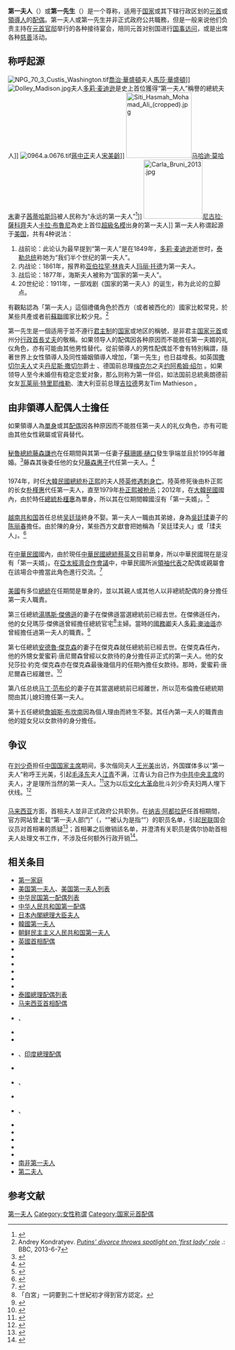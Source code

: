 '''第一夫人'''（{{lang-en|First Lady}}）或'''第一先生'''（{{lang-en|First Gentleman}}）是一个尊称，适用于[[国家|国家]]或其下辖行政区划的[[國家元首|元首]]或[[領袖|領導人]]的[[配偶|配偶]]。第一夫人或第一先生并非正式政府公共職務，但是一般来说他们负责主持在[[國家元首|元首]][[官邸|官邸]]举行的各种接待宴会，陪同元首对别国进行[[国事访问|国事访问]]，或是出席各种[[慈善|慈善]]活动。

==称呼起源==
[[File:NPG_70_3_Custis_Washington.tif|thumb]][[喬治·華盛頓|喬治·華盛頓]]夫人[[馬莎·華盛頓|馬莎·華盛頓]]]]
[[File:Dolley_Madison.jpg|thumb]]夫人[[多莉·麦迪逊|多莉·麦迪逊]]是史上首位獲得“第一夫人”稱譽的總統夫人]]
[[File:0964.a.0676.tif|thumb]][[蔣中正|蔣中正]]夫人[[宋美齡|宋美齡]]]]
[[File:Siti_Hasmah_Mohamad_Ali_(cropped).jpg|150px]][[马哈迪·莫哈末|马哈迪·莫哈末]]妻子[[茜蒂哈斯玛|茜蒂哈斯玛]]被人民称为“永远的第一夫人”<ref>{{Cite web|title=她，永远的第一夫人！|url=https://www.sinchew.com.my/content/2013-10/20/content_943287.html|accessdate=2021-04-17|work=www.sinchew.com.my}}</ref>]]
[[File:Carla_Bruni_2013.jpg|135px]][[尼古拉·薩科齊|尼古拉·薩科齊]]夫人[[卡拉·布魯尼|卡拉·布魯尼]]為史上首位[[超級名模|超級名模]]出身的第一夫人]]
第一夫人称谓起源于[[美国|美国]]，共有4种说法：

#战前论：此论认为最早提到“第一夫人”是在1849年，[[多莉·麦迪逊|多莉·麦迪逊]]逝世时，[[扎卡里·泰勒|泰勒总统]]称她为“我们半个世纪的第一夫人”。
#内战论：1861年，报界称[[亚伯拉罕·林肯|亚伯拉罕·林肯]]夫人[[玛丽·托德|玛丽·托德]]为第一夫人。
#战后论：1877年，海斯夫人被称为“国家的第一夫人”。
#20世纪论：1911年，一部戏剧《国家的第一夫人》的诞生，称为此论的立脚点。

有觀點認為「第一夫人」這個禮儀角色於西方（或者被西化的）國家比較常見，於某些共產或者前[[蘇聯|蘇聯]]國家比較少見。<ref>Andrey Kondratyev. [http://www.bbc.com/news/world-europe-22093625 ''Putins' divorce throws spotlight on 'first lady' role''] {{Wayback|url=http://www.bbc.com/news/world-europe-22093625 |date=20150319045409 }}.: BBC, 2013-6-7</ref>

第一先生是一個适用于並不遵行[[君主制|君主制]]的[[国家|国家]]或地区的稱號，是非君主[[国家元首|国家元首]]或州分[[行政首長|行政首長]][[丈夫|丈夫]]的敬稱。如果领导人的配偶因各种原因而不能胜任第一夫婿的礼仪角色，亦有可能由其他男性替代。從前領導人的男性配偶並不會有特別稱謂，隨著世界上女性領導人及同性婚姻領導人增加，「第一先生」也日益增長。如英国[[玛格丽特·撒切尔|撒切尔夫人]]丈夫[[丹尼斯·撒切尔|丹尼斯·撒切尔]]爵士<!-- 首相之上还有王室成员及许多礼仪地位更高的贵族家庭-->、德国前总理[[安格拉·默克爾|梅克尔]]之夫[[约阿希姆·绍尔|约阿希姆·绍尔]]<!-- 总理之上还有德国总统家庭-->。如果领导人至今未婚但有稳定恋爱对象，那么则称为第一伴侣，如法国前总統奥朗德前女友[[瓦莱丽·特里耶维勒|瓦莱丽·特里耶维勒]]、澳大利亚前总理[[朱莉亞·吉拉德|吉拉德]]男友Tim Mathieson<!-- 澳洲总理之上之上还有英国王室成员及许多礼仪地位更高的贵族家庭-->。

==由非領導人配偶人士擔任==
如果領導人為[[單身|單身]]或其[[配偶|配偶]]因各种原因而不能胜任第一夫人的礼仪角色，亦有可能由其他女性親屬或官員替代。

==={{PER}}===
[[秘魯|秘魯]][[秘魯總統|總統]][[阿爾韋托·藤森|藤森謙也]]在任期間與其第一任妻子[[蘇珊娜·樋口|蘇珊娜·樋口]]發生爭端並且於1995年離婚。<ref>{{cite news |title=Peruvian President Files For Divorce |trans-title=秘魯總統申請離婚 |url=https://apnews.com/21f3c24bb7c29e8e793ddd47083bb71a |accessdate=2020-06-09 |agency=[[美聯社|美聯社]] |date=1995-06-10 |language=en |archive-date=2020-06-09 |archive-url=https://web.archive.org/web/20200609182502/https://apnews.com/21f3c24bb7c29e8e793ddd47083bb71a |dead-url=no }}</ref>藤森其後委任他的女兒[[藤森惠子|藤森惠子]]代任第一夫人。<ref>{{cite news |title=Keiko Fujimori, daughter of Peru's disgraced ex-leader |trans-title=藤森惠子，秘魯已被蒙羞的前領導人的女兒 |url=https://www.france24.com/en/20191130-keiko-fujimori-daughter-of-peru-s-disgraced-ex-leader |accessdate=2020-06-09 |work=[[法蘭西24|法國24]] |date=2019-11-30 |language=en |quote=Keiko Fujimori took over first lady duties at the age of just 19. (藤森惠子年僅19歲時接任第一夫人職務) |archive-date=2020-06-09 |archive-url=https://web.archive.org/web/20200609183046/https://www.france24.com/en/20191130-keiko-fujimori-daughter-of-peru-s-disgraced-ex-leader |dead-url=no }}</ref>

==={{ROK}}===
1974年，时任[[大韓民國|大韓民國]][[韩国总统|總統]][[朴正熙|朴正熙]]的夫人[[陸英修|陸英修]][[文世光事件|遇刺身亡]]。陸英修死後由朴正熙的长女[[朴槿惠|朴槿惠]]代任第一夫人，直至1979年[[朴正熙遇刺案|朴正熙被枪杀]]；2012年，在[[大韓民國|大韓民國]]國內，由於時任[[大韓民國總統|總統]][[朴槿惠|朴槿惠]]為單身，所以其在位期間韓國沒有「第一夫婿」。<ref>{{cite news |title=Park Geun Hye: Once South Korea's princess and de facto first lady, now dethroned in disgrace |trans-title=曾為南韓公主和代任第一夫人的朴槿惠現在黯然下台 |url=https://www.straitstimes.com/asia/east-asia/park-geun-hye-once-south-koreas-princess-and-de-facto-first-lady-now-dethroned-in |accessdate=2020-06-08 |work=[[海峽時報|海峽時報]] |agency=[[法新社|法新社]] |date=2017-03-10 |language=en |archive-date=2020-06-24 |archive-url=https://web.archive.org/web/20200624063631/https://www.straitstimes.com/asia/east-asia/park-geun-hye-once-south-koreas-princess-and-de-facto-first-lady-now-dethroned-in |dead-url=no }}</ref>

==={{flag|South Vietnam}}===
[[越南共和国|越南共和国]]首任总统[[吴廷琰|吴廷琰]]終身不娶。第一夫人一職由其弟媳，身為[[吳廷瑈|吳廷瑈]]妻子的[[陳麗春|陈丽春]]擔任。由於陳的身分，某些西方文獻會把她稱為「吴廷瑈夫人」或「瑈夫人」。<ref>{{cite news |author1=約瑟·R·格里高利 |title=Madame Nhu, Vietnam War Lightning Rod, Dies |trans-title=瑈夫人，越戰中非常具爭議性的人物，現已離世 |url=https://www.nytimes.com/2011/04/27/world/asia/27nhu.html |accessdate=2020-06-08 |work=[[紐約時報|紐約時報]] |date=2011-04-26 |archive-date=2020-06-24 |archive-url=https://web.archive.org/web/20200624063635/https://www.nytimes.com/2011/04/27/world/asia/27nhu.html |dead-url=no }}</ref>

==={{ROC}}===
在[[中華民國|中華民國]]國內，由於現任[[中華民國總統|中華民國總統]][[蔡英文|蔡英文]]目前單身，所以中華民國現在是沒有「第一夫婿」。在[[亞太經濟合作會議|亞太經濟合作會議]]中，中華民國所派[[亞太經濟合作會議中華臺北領袖代表列表|領袖代表]]之配偶或親屬會在該場合中擔當此角色進行交流。<ref>{{cite news |title=【APEC】星國夫人引薦　宋鎮邁打進領袖夫人團 |url=https://tw.appledaily.com/new/realtime/20161120/993298/ |accessdate=2020-06-08 |work=[[蘋果日報_(台灣)|台灣蘋果日報]] |date=2016-11-20 |archive-date=2020-06-24 |archive-url=https://web.archive.org/web/20200624063640/https://tw.appledaily.com/new/realtime/20161120/993298/ |dead-url=no }}</ref>

==={{USA}}===
{{main|美国第一夫人}}
[[美國|美國]]有多位[[美國總統|總統]]在任期間是單身的，並以其親人或其他人以非總統配偶的身分擔任第一夫人職責。

第三任總統[[湯瑪斯·傑佛遜|湯瑪斯·傑佛遜]]的妻子在傑佛遜當選總統前已經去世。在傑佛遜任內，他的女兒瑪莎·傑佛遜曾經擔任總統官宅<ref>「白宮」一詞要到二十世紀初才得到官方認定。</ref>主婦。當時的[[美國國務卿|國務卿]]夫人[[多莉·麥迪遜|多莉·麥迪遜]]亦曾經擔任過第一夫人的職責。<ref>{{cite web |title=Martha Wayles Skelton Jefferson |trans-title=瑪莎·懷爾斯·斯克爾頓·傑佛遜 |url=https://www.whitehouse.gov/about-the-white-house/first-ladies/martha-wayles-skelton-jefferson/ |website=[[白宮|白宮]] |accessdate=2020-06-09 |language=en |quote=When Jefferson became President in 1801, he had been a widower for 19 years. He had become as capable of handling social affairs as political matters. Occasionally he called on Dolley Madison for assistance. And it was Patsy–now Mrs. Thomas Mann Randolph, Jr.–who appeared as the lady of the President’s House in the winter of 1802-1803, when she spent seven weeks there. (當傑佛遜於1801年擔任總統時，他在處理政治和社交事務上都同樣了得。有時，他會要求多莉·麥迪遜給予幫助。現已經身為湯瑪士·曼·藍道夫太太的派西在1802年至1803年間的冬季以總統官宅主婦的身分於總統官宅逗留七個星期。) |archive-date=2020-06-08 |archive-url=https://web.archive.org/web/20200608223617/https://www.whitehouse.gov/about-the-white-house/first-ladies/martha-wayles-skelton-jefferson/ |dead-url=no }}</ref>

第七任總統[[安德魯·傑克森|安德魯·傑克森]]的妻子在傑克森就任總統前已經去世。在傑克森任內，他的外甥女愛蜜莉·唐尼爾森曾經以女款待的身分擔任非正式的第一夫人。他的女兒莎拉·約克·傑克森亦在傑克森最後幾個月的任期內擔任女款待。那時，愛蜜莉·唐尼爾森已經離世。<ref>{{cite web |title=Rachel Donelson Jackson |trans-title=瑞秋·唐尼爾森·傑克森 |url=https://www.whitehouse.gov/about-the-white-house/first-ladies/rachel-donelson-jackson/ |website=白宮 |accessdate=2020-06-09 |language=en |archive-date=2020-06-08 |archive-url=https://web.archive.org/web/20200608223804/https://www.whitehouse.gov/about-the-white-house/first-ladies/rachel-donelson-jackson/ |dead-url=no }}</ref>

第八任总统[[马丁·范布伦|马丁·范布伦]]的妻子在其當選總統前已經離世，所以范布倫擔任總統期間由其儿媳妇擔任第一夫人。

第十五任總統[[詹姆斯·布坎南|詹姆斯·布坎南]]因為個人理由而終生不娶。其任內第一夫人的職責由他的姪女兒以女款待的身分擔任。

==争议==
==={{PRC}}===
在[[刘少奇|刘少奇]]担任[[中华人民共和国主席|中国国家主席]]期间，多次偕同夫人[[王光美|王光美]]出访，外国媒体多以“第一夫人”称呼王光美，引起[[毛泽东|毛泽东]]夫人[[江青|江青]]不满，江青认为自己作为[[中国共产党中央委员会主席|中共中央主席]]的夫人，才是理所当然的第一夫人。<ref>{{Cite web |url=http://news.takungpao.com/history/wengu/2014-03/2360571_3.html |title=江青嫉妒王光美以第一夫人身份在海外出风头 - 大公网 |accessdate=2019-01-24 |archive-date=2019-01-24 |archive-url=https://web.archive.org/web/20190124203316/http://news.takungpao.com/history/wengu/2014-03/2360571_3.html |dead-url=no }}</ref>这为以后[[文化大革命|文化大革命]]批斗刘少奇夫妇两人埋下伏线。<ref>{{Cite web |url=http://dangshi.people.com.cn/GB/85038/9330772.html |title=王光美与江青的恩恩怨怨 - 中国共产党新闻网 |access-date=2019-01-24 |archive-url=https://web.archive.org/web/20190124152253/http://dangshi.people.com.cn/GB/85038/9330772.html |archive-date=2019-01-24 |dead-url=yes }}</ref>

=== {{MAL}} ===
[[马来西亚|马来西亚]]方面，首相夫人並非正式政府公共职务。在[[纳吉·阿都拉萨|纳吉·阿都拉萨]]任首相期間，{{tsl|en|Seri Perdana|马来西亚首相署|首相署}}官方网站曾上载“第一夫人部门”（{{lang|en|FLOM Division}}，“{{lang|en|FLOM}}”被认为是指“{{lang|en|First Lady of Malaysia}}”）的职员名单，引起[[人民联盟_(马来西亚)|民联]]国会议员对首相署的质疑<ref>{{cite news|title=首相署网页赫现第一夫人部门 郭素沁抨击纳吉撒谎隐瞒国会|url=http://www.malaysiakini.com/news/154717|newspaper=[[当今大马|当今大马]]|date=2011-01-28}}</ref>；首相署之后撤销該名单，并澄清有关职员是偶尔协助首相夫人处理文书工作，不涉及任何额外行政开销<ref>{{cite news|author=全国新闻|title=马来西亚第一夫人单位 纳兹里：没职员没开支|url=http://www.nanyang.com/node/337720|newspaper=[[南洋网|南洋网]]|date=2011-03-09|deadurl=yes|archiveurl=https://web.archive.org/web/20131019134853/http://www.nanyang.com/node/337720|archivedate=2013-10-19}}</ref>。

==相关条目==
*[[第一家庭|第一家庭]]
*[[美国第一夫人|美国第一夫人]]、[[美国第一夫人列表|美国第一夫人列表]]
*[[中华民国第一配偶列表|中华民国第一配偶列表]]
*[[中华人民共和国第一配偶|中华人民共和国第一配偶]]
*[[日本內閣總理大臣夫人|日本內閣總理大臣夫人]]
*[[韓國第一夫人|韓國第一夫人]]
*[[朝鲜民主主义人民共和国第一夫人|朝鲜民主主义人民共和国第一夫人]]
*[[英國首相配偶|英國首相配偶]]
*{{le|加拿大總理配偶|Spouse of the prime minister of Canada}}
*{{le|澳大利亞總理配偶|Spouse of the prime minister of Australia}}
*{{le|德國总统與總理配偶列表|List of spouses of German presidents and chancellors}}
*{{le|法国总统配偶列表|List of spouses or partners of the President of France}}
*{{le|俄羅斯第一夫人|First Lady of Russia}}
*{{le|烏克蘭第一夫人|First Lady of Ukraine}}
*[[泰國總理配偶列表|泰國總理配偶列表]]
*[[马来西亚首相配偶|马来西亚首相配偶]]
*{{le|新加坡第一夫人和第一先生|First Ladies and Gentlemen of Singapore}}、{{le|Category:新加坡總理配偶|Category:Spouses of prime ministers of Singapore|新加坡總理配偶}}
*{{le|印尼第一配偶|First Spouses of Indonesia}}
*{{le|菲律賓第一夫人和第一先生|First Lady or Gentleman of the Philippines}}
*{{le|印度第一夫人和第一先生|First Ladies and Gentlemen of India}}、[[印度總理配偶|印度總理配偶]]
*{{le|巴基斯坦第一夫人和第一先生|First Ladies and Gentlemen of Pakistan}}
*{{le|Category:伊朗最高領袖夫人|Category:Wives of Supreme Leaders of Iran|伊朗最高領袖夫人}}、{{le|伊朗總統夫人|Spouse of the president of Iran}}
*{{le|土耳其第一夫人|First Ladies of Turkey}}
*{{le|以色列第一夫人|First Lady of Israel}}、{{le|以色列總理配偶|Spouse of the prime minister of Israel}}
*{{le|墨西哥第一夫人|First Lady of Mexico}}
*{{le|巴西第一夫人|First Lady of Brazil}}
*{{le|阿根廷第一夫人和第一先生|First Ladies and Gentlemen of Argentina}}
*{{le|埃及第一夫人|First Lady of Egypt}}
*{{le|奈及利亞第一夫人|First Lady of Nigeria}} 
*[[南非第一夫人|南非第一夫人]]
*[[第二夫人|第二夫人]]

==参考文献==
{{Reflist}}

[[Category:第一夫人|]]
[[Category:女性称谓|Category:女性称谓]]
[[Category:国家元首配偶|Category:国家元首配偶]]